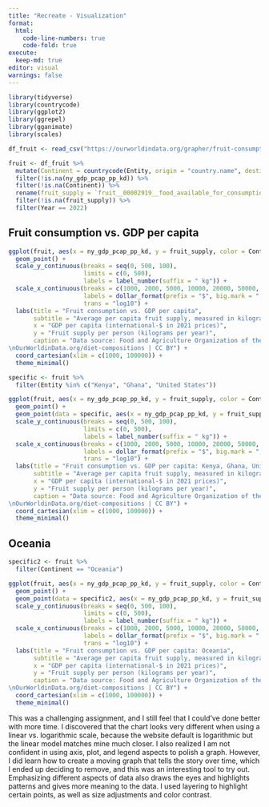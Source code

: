 ```yaml
---
title: "Recreate - Visualization"
format: 
  html:
    code-line-numbers: true
    code-fold: true
execute: 
  keep-md: true
editor: visual
warnings: false
---
```


```r
library(tidyverse)
library(countrycode)
library(ggplot2)
library(ggrepel)
library(gganimate)
library(scales)

```

```r
df_fruit <- read_csv("https://ourworldindata.org/grapher/fruit-consumption-vs-gdp-per-capita.csv?v=1&csvType=full&useColumnShortNames=true")
```

```r
fruit <- df_fruit %>%
  mutate(Continent = countrycode(Entity, origin = "country.name", destination = "continent")) %>% 
  filter(!is.na(ny_gdp_pcap_pp_kd)) %>%
  filter(!is.na(Continent)) %>% 
  rename(fruit_supply = `fruit__00002919__food_available_for_consumption__0645pc__kilograms_per_year_per_capita`) %>%
  filter(!is.na(fruit_supply)) %>% 
  filter(Year == 2022)

```

## Fruit consumption vs. GDP per capita

```r
ggplot(fruit, aes(x = ny_gdp_pcap_pp_kd, y = fruit_supply, color = Continent)) +
  geom_point() +
  scale_y_continuous(breaks = seq(0, 500, 100),
                     limits = c(0, 500),
                     labels = label_number(suffix = " kg")) +
  scale_x_continuous(breaks = c(1000, 2000, 5000, 10000, 20000, 50000, 100000),
                     labels = dollar_format(prefix = "$", big.mark = ",", accuracy = 1),
                     trans = "log10") +
  labs(title = "Fruit consumption vs. GDP per capita",
       subtitle = "Average per capita fruit supply, measured in kilograms per year versus gross domestic product (GDP) per capita, adjusted \nfor inflation and for differences in living costs between countries.",
       x = "GDP per capita (international-$ in 2021 prices)", 
       y = "Fruit supply per person (kilograms per year)",
       caption = "Data source: Food and Agriculture Organization of the United Nations (2024); Data compiled from multiple sources by World Bank (2025) – Learn more about this data \nNote: GDP per capita is expressed in international-$ at 2021 prices.
\nOurWorldinData.org/diet-compositions | CC BY") +
  coord_cartesian(xlim = c(1000, 100000)) +
  theme_minimal()
```

```r
specific <- fruit %>% 
  filter(Entity %in% c("Kenya", "Ghana", "United States"))

ggplot(fruit, aes(x = ny_gdp_pcap_pp_kd, y = fruit_supply, color = Continent)) +
  geom_point() +
  geom_point(data = specific, aes(x = ny_gdp_pcap_pp_kd, y = fruit_supply), pch = 21, size = 2, color = "black") +
  scale_y_continuous(breaks = seq(0, 500, 100),
                     limits = c(0, 500),
                     labels = label_number(suffix = " kg")) +
  scale_x_continuous(breaks = c(1000, 2000, 5000, 10000, 20000, 50000, 100000),
                     labels = dollar_format(prefix = "$", big.mark = ",", accuracy = 1),
                     trans = "log10") +
  labs(title = "Fruit consumption vs. GDP per capita: Kenya, Ghana, United States",
       subtitle = "Average per capita fruit supply, measured in kilograms per year versus gross domestic product (GDP) per capita, adjusted \nfor inflation and for differences in living costs between countries.",
       x = "GDP per capita (international-$ in 2021 prices)", 
       y = "Fruit supply per person (kilograms per year)",
       caption = "Data source: Food and Agriculture Organization of the United Nations (2024); Data compiled from multiple sources by World Bank (2025) – Learn more about this data \nNote: GDP per capita is expressed in international-$ at 2021 prices.
\nOurWorldinData.org/diet-compositions | CC BY") +
  coord_cartesian(xlim = c(1000, 100000)) +
  theme_minimal()

```

## Oceania

```r
specific2 <- fruit %>% 
  filter(Continent == "Oceania")

ggplot(fruit, aes(x = ny_gdp_pcap_pp_kd, y = fruit_supply, color = Continent)) +
  geom_point() +
  geom_point(data = specific2, aes(x = ny_gdp_pcap_pp_kd, y = fruit_supply), pch = 21, size = 2, color = "black") +
  scale_y_continuous(breaks = seq(0, 500, 100),
                     limits = c(0, 500),
                     labels = label_number(suffix = " kg")) +
  scale_x_continuous(breaks = c(1000, 2000, 5000, 10000, 20000, 50000, 100000),
                     labels = dollar_format(prefix = "$", big.mark = ",", accuracy = 1),
                     trans = "log10") +
  labs(title = "Fruit consumption vs. GDP per capita: Oceania",
       subtitle = "Average per capita fruit supply, measured in kilograms per year versus gross domestic product (GDP) per capita, adjusted \nfor inflation and for differences in living costs between countries.",
       x = "GDP per capita (international-$ in 2021 prices)", 
       y = "Fruit supply per person (kilograms per year)",
       caption = "Data source: Food and Agriculture Organization of the United Nations (2024); Data compiled from multiple sources by World Bank (2025) – Learn more about this data \nNote: GDP per capita is expressed in international-$ at 2021 prices.
\nOurWorldinData.org/diet-compositions | CC BY") +
  coord_cartesian(xlim = c(1000, 100000)) +
  theme_minimal()


```

This was a challenging assignment, and I still feel that I could've done better with more time. I discovered that the chart looks very different when using a linear vs. logarithmic scale, because the website default is logarithmic but the linear model matches mine much closer. I also realized I am not confident in using axis, plot, and legend aspects to polish a graph. However, I did learn how to create a moving graph that tells the story over time, which I ended up deciding to remove, and this was an interesting tool to try out. Emphasizing different aspects of data also draws the eyes and highlights patterns and gives more meaning to the data. I used layering to highlight certain points, as well as size adjustments and color contrast.
